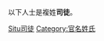 {{Catnav|頁面分類|...|系譜學|姓氏|依語言分類姓氏|漢字姓氏|複姓}}

{{Catmore}}

以下人士是複姓'''司徒'''。

[[Category:复姓|Situ司徒]]
[[Category:官名姓氏|Category:官名姓氏]]